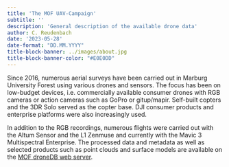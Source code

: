 ```yaml
---
title: 'The MOF UAV-Campaign'
subtitle: ''
description: 'General description of the available drone data'
author: C. Reudenbach
date: '2023-05-28'
date-format: "DD.MM.YYYY"
title-block-banner: ../images/about.jpg
title-block-banner-color: "#E0E0DD"
---
```




Since 2016, numerous aerial surveys have been carried out in Marburg University Forest using various drones and sensors.  The focus has been on low-budget devices, i.e. commercially available consumer drones with RGB cameras or action cameras such as GoPro or gitup/mapir. Self-built copters and the 3DR Solo served as the copter base. DJI consumer products and enterprise platforms were also increasingly used. 

In addition to the RGB recordings, numerous flights were carried out with the Altum Sensor and the L1 Zenmuse and currently with the Mavic 3 Multispectral Enterprise. The processed data and metadata as well as selected products such as point clouds and surface models are available on the [MOF droneDB web server](http://137.248.191.201:5000/r/uav). 

